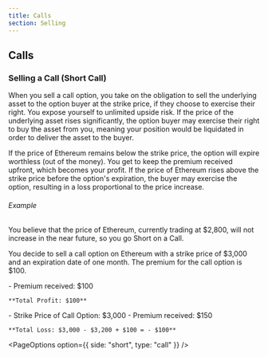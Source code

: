 ```yaml
---
title: Calls
section: Selling
---
```


## Calls

### Selling a Call (Short Call)

When you sell a call option, you take on the obligation to sell the underlying asset to the option buyer at the strike price, if they choose to exercise their right. You expose yourself to unlimited upside risk. If the price of the underlying asset rises significantly, the option buyer may exercise their right to buy the asset from you, meaning your position would be liquidated in order to deliver the asset to the buyer.

<ConceptsBoxWrapper>
  <ConceptsBox title="Profit" color="green">
    If the price of Ethereum remains below the strike price, the option will
    expire worthless (out of the money). You get to keep the premium received
    upfront, which becomes your profit.
  </ConceptsBox>
  <ConceptsBox title="Loss" color="red">
    If the price of Ethereum rises above the strike price before the option's
    expiration, the buyer may exercise the option, resulting in a loss
    proportional to the price increase.
  </ConceptsBox>
</ConceptsBoxWrapper>

###### Example

You believe that the price of Ethereum, currently trading at $2,800, will not increase in the near future, so you go Short on a Call.

You decide to sell a call option on Ethereum with a strike price of $3,000 and an expiration date of one month. The premium for the call option is $100.

<ConceptsExampleWrapper>
  <ConceptsExample
    type="In-the-money"
    header="Price of Ethereum stays at $2,800"
  >
    - Premium received: $100
    
    **Total Profit: $100**
  </ConceptsExample>
  <ConceptsExample
    type="Out-of-the-money"
    header="Price of Ethereum goes to $3,200"
  >
    - Strike Price of Call Option: $3,000 
    - Premium received: $150

    **Total Loss: $3,000 - $3,200 + $100 = - $100**

  </ConceptsExample>
</ConceptsExampleWrapper>

<PageOptions option={{ side: "short", type: "call" }} />
